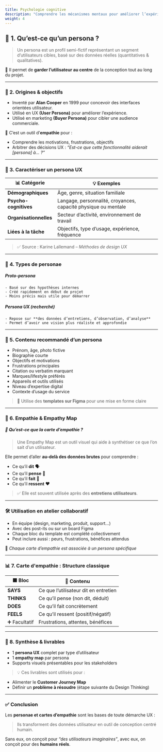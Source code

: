 ```yaml
---
title: Psychologie cognitive
description: "Comprendre les mécanismes mentaux pour améliorer l’expérience utilisateur"
weight: 4
---
```


## 📘 **1. Qu’est-ce qu’un persona ?**

> Un persona est un profil semi-fictif représentant un segment d’utilisateurs cibles, basé sur des données réelles (quantitatives & qualitatives).
> 

🎯 Il permet de **garder l’utilisateur au centre** de la conception tout au long du projet.

---

### 🧬 **2. Origines & objectifs**

- Inventé par **Alan Cooper** en 1999 pour concevoir des interfaces orientées utilisateur.
- Utilisé en UX **(User Persona)** pour améliorer l’expérience.
- Utilisé en marketing **(Buyer Persona)** pour cibler une audience commerciale.

🧠 C’est un outil d’**empathie** pour :

- Comprendre les motivations, frustrations, objectifs
- Arbitrer des décisions UX : *“Est-ce que cette fonctionnalité aiderait [persona] à… ?”*

---

### 🧠 **3. Caractériser un persona UX**

| 📊 Catégorie | 💡 Exemples |
| --- | --- |
| **Démographiques** | Âge, genre, situation familiale |
| **Psycho-cognitives** | Langage, personnalité, croyances, capacité physique ou mentale |
| **Organisationnelles** | Secteur d’activité, environnement de travail |
| **Liées à la tâche** | Objectifs, type d’usage, expérience, fréquence |

> ✅ Source : Karine Lallemand – *Méthodes de design UX*

---

### 🧪 **4. Types de personae**

##### Proto-persona
    - Basé sur des hypothèses internes
    - Créé rapidement en début de projet
    - Moins précis mais utile pour démarrer
    
##### Persona UX (recherché)
    - Repose sur **des données d’entretiens, d’observation, d’analyse**
    - Permet d’avoir une vision plus réaliste et approfondie
    

---

### 🧰 **5. Contenu recommandé d’un persona**

- Prénom, âge, photo fictive
- Biographie courte
- Objectifs et motivations
- Frustrations principales
- Citation ou verbatim marquant
- Marques/lifestyle préférés
- Appareils et outils utilisés
- Niveau d’expertise digital
- Contexte d’usage du service

> 🎨 Utilise des **templates sur Figma** pour une mise en forme claire

---

### 💓 **6. Empathie & Empathy Map**

##### 🧠 Qu’est-ce que la carte d’empathie ?

> Une Empathy Map est un outil visuel qui aide à synthétiser ce que l’on sait d’un utilisateur.
> 

Elle permet d’aller **au-delà des données brutes** pour comprendre :

- Ce qu’il **dit** 🗣
- Ce qu’il **pense** 💭
- Ce qu’il **fait** 👣
- Ce qu’il **ressent** ❤️

> ✅ Elle est souvent utilisée après des **entretiens utilisateurs**.

---

### 🛠️ **Utilisation en atelier collaboratif**

- En équipe (design, marketing, produit, support…)
- Avec des post-its ou sur un board Figma
- Chaque bloc du template est complété collectivement
- Peut inclure aussi : peurs, frustrations, bénéfices attendus

📌 *Chaque carte d’empathie est associée à un persona spécifique*

---

### 📊 **7. Carte d'empathie : Structure classique**

| 🟪 Bloc | 🎯 Contenu |
| --- | --- |
| **SAYS** | Ce que l’utilisateur dit en entretien |
| **THINKS** | Ce qu’il pense (non dit, déduit) |
| **DOES** | Ce qu’il fait concrètement |
| **FEELS** | Ce qu’il ressent (positif/négatif) |
| ➕ Facultatif | Frustrations, attentes, bénéfices |


---


### 🔄 **8. Synthèse & livrables**

- 1 **persona UX** complet par type d’utilisateur
- 1 **empathy map** par persona
- Supports visuels présentables pour les stakeholders

> 💡 Ces livrables sont utilisés pour :

- Alimenter le **Customer Journey Map**
- Définir un **problème à résoudre** (étape suivante du Design Thinking)

---

### ✅ **Conclusion**

Les **personae et cartes d’empathie** sont les bases de toute démarche UX :

> Ils transforment des données utilisateur en outil de conception centré humain.

Sans eux, on conçoit pour *“des utilisateurs imaginaires”*, avec eux, on conçoit pour des **humains réels**.